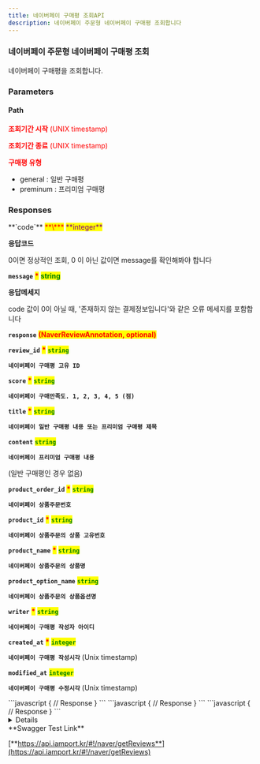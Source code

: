 ```yaml
---
title: 네이버페이 구매평 조회API
description: 네이버페이 주문형 네이버페이 구매평 조회합니다
---
```





### 네이버페이 주문형 네이버페이 구매평 조회

<Swagger method="get" path="/naver/reviews" baseUrl="https://api.iamport.kr" summary="네이버페이 구매평 조회">
<SwaggerDescription>

네이버페이 구매평을 조회합니다.

</SwaggerDescription>

### Parameters

#### Path

<SwaggerParameter name="from" type="Integer" required="true">
<mark style="color:red;">

**조회기간 시작** (UNIX timestamp)

</mark>

</SwaggerParameter>

<SwaggerParameter name="to" type="Integer" required="true">
<mark style="color:red;">

**조회기간 종료** (UNIX timestamp)

</mark>

</SwaggerParameter>

<SwaggerParameter name="review_type" type="String" required="true">
<mark style="color:red;">

**구매평 유형** 

</mark>

* general : 일반 구매평
* preminum : 프리미엄 구매평
</SwaggerParameter>

### Responses

<SwaggerResponse status="200: OK" description="구매평 조회 성공">
<Tabs>
<Tab title="NaverReviewsResponse">
**`code`** <mark style="color:red;">**\***</mark> <mark style="color:purple;">**integer**</mark>

**응답코드**

0이면 정상적인 조회, 0 이 아닌 값이면 message를 확인해봐야 합니다



**`message`** <mark style="color:red;">**\***</mark> <mark style="color:green;">**string**</mark>

**응답메세지**

code 값이 0이 아닐 때, '존재하지 않는 결제정보입니다'와 같은 오류 메세지를 포함합니다

**`response`** <mark style="color:red;">**(NaverReviewAnnotation, optional)**</mark>

</Tab>
</Tabs>

<Tabs>
<Tab title="NaverReviewAnnotation">

**`review_id`** <mark style="color:red;">**\***</mark> <mark style="color:green;">**`string`**</mark>

**`네이버페이 구매평 고유 ID`**

**`score`** <mark style="color:red;">**\***</mark> <mark style="color:green;">**`string`**</mark>

**`네이버페이 구매만족도. 1, 2, 3, 4, 5 (점)`**

**`title`** <mark style="color:red;">**\***</mark> <mark style="color:green;">**`string`**</mark>

**`네이버페이 일반 구매평 내용 또는 프리미엄 구매평 제목`**


**`content`** <mark style="color:red;"></mark> <mark style="color:green;">**`string`**</mark>

**`네이버페이 프리미엄 구매평 내용`**

(일반 구매평인 경우 없음)

**`product_order_id`** <mark style="color:red;">**\***</mark> <mark style="color:green;">**`string`**</mark>

**`네이버페이 상품주문번호`**

**`product_id`** <mark style="color:red;">**\***</mark> <mark style="color:green;">**`string`**</mark>

**`네이버페이 상품주문의 상품 고유번호`**

**`product_name`** <mark style="color:red;">**\***</mark> <mark style="color:green;">**`string`**</mark>

**`네이버페이 상품주문의 상품명`**

**`product_option_name`** <mark style="color:red;"></mark> <mark style="color:green;">**`string`**</mark>

**`네이버페이 상품주문의 상품옵션명`**

**`writer`** <mark style="color:red;">**\***</mark> <mark style="color:green;">**`string`**</mark>

**`네이버페이 구매평 작성자 아이디`**

**`created_at`** <mark style="color:red;">**\***</mark> <mark style="color:green;">**`integer`**</mark>

**`네이버페이 구매평 작성시각`** (Unix timestamp)

**`modified_at`** <mark style="color:red;"></mark> <mark style="color:green;">**`integer`**</mark>

**`네이버페이 구매평 수정시각`** (Unix timestamp)
</Tab>
</Tabs>
</SwaggerResponse>

<SwaggerResponse status="400: Bad Request" description="요청 파라메터에 from, to, review_type 가 누락되거나 올바르지 않은 경우">
```javascript
{
    // Response
}
```

</SwaggerResponse>

<SwaggerResponse status="401: Unauthorized" description="인증 Token이 전달되지 않았거나 유효하지 않은 경우">
```javascript
{
    // Response
}
```

</SwaggerResponse>

<SwaggerResponse status="500: Internal Server Error" description="네이버페이 구매평 조회시 네이버응답이 올바르지 않은 경우">
```javascript
{
    // Response
}
```

</SwaggerResponse>

</Swagger>

<Details>
<p slot="summary">Response Model Schema</p>

```
{
  "code": 0,
  "message": "string",
  "response": [
    {
      "review_id": "string",
      "score": "string",
      "title": "string",
      "content": "string",
      "product_order_id": "string",
      "product_id": "string",
      "product_name": "string",
      "product_option_name": "string",
      "writer": "string",
      "created_at": 0,
      "modified_at": 0
    }
  ]
}
```

</Details>

<Hint style="success">
**Swagger Test Link**

[**https://api.iamport.kr/#!/naver/getReviews**](https://api.iamport.kr/#!/naver/getReviews)
</Hint>
